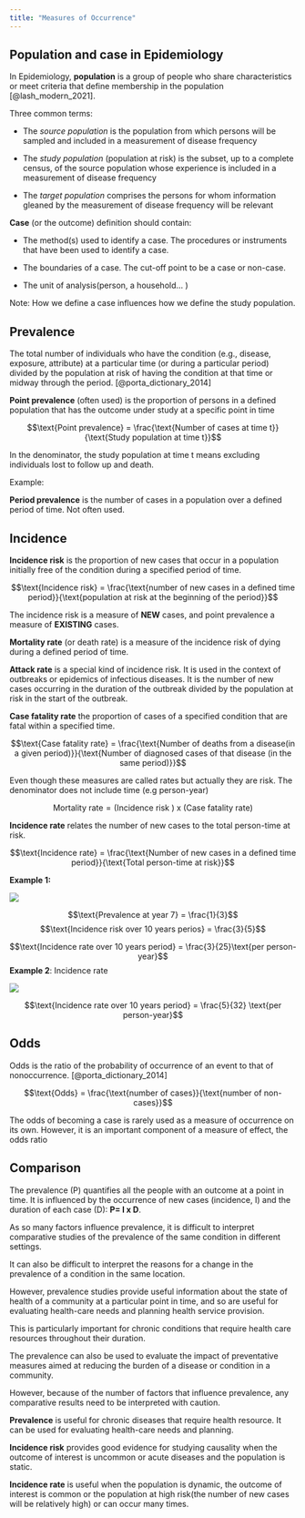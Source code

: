 ```yaml
---
title: "Measures of Occurrence"
---
```


## Population and case in Epidemiology

In Epidemiology, **population** is a group of people who share characteristics or meet criteria that define membership in the population [@lash_modern_2021].

Three common terms:

-   The *source population* is the population from which persons will be sampled and included in a measurement of disease frequency

-   The *study population* (population at risk) is the subset, up to a complete census, of the source population whose experience is included in a measurement of disease frequency

-   The *target population* comprises the persons for whom information gleaned by the measurement of disease frequency will be relevant

**Case** (or the outcome) definition should contain:

-   The method(s) used to identify a case. The procedures or instruments that have been used to identify a case.

-   The boundaries of a case. The cut-off point to be a case or non-case.

-   The unit of analysis(person, a household... )

Note: How we define a case influences how we define the study population.

## Prevalence

The total number of individuals who have the condition (e.g., disease, exposure, attribute) at a particular time (or during a particular period) divided by the population at risk of having the condition at that time or midway through the period. [@porta_dictionary_2014]

**Point prevalence** (often used) is the proportion of persons in a defined population that has the outcome under study at a specific point in time

$$\text{Point prevalence} =  \frac{\text{Number of cases at time t}}{\text{Study population at time t}}$$

::: callout-important

In the denominator, the study population at time t means excluding individuals lost to follow up and death. 

:::

Example:

**Period prevalence** is the number of cases in a population over a defined period of time. Not often used.
 

## Incidence
**Incidence risk** is the proportion of new cases that occur in a population initially free of the condition during a specified period of time.

$$\text{Incidence risk}  = \frac{\text{number of new cases in a defined time period}}{\text{population at risk at the beginning of the period}}$$

::: callout-important

The incidence risk is a measure of **NEW** cases, and point prevalence a measure of **EXISTING** cases.

:::

**Mortality rate** (or death rate) is a measure of the incidence risk of dying during a defined period of time.

**Attack rate** is a special kind of incidence risk. It is used in the context of outbreaks or epidemics of infectious diseases. It is the number of new cases occurring in the duration of the outbreak divided by the population at risk in the start of the outbreak.

**Case fatality rate** the proportion of cases of a specified condition that are fatal within a specified time.


$$\text{Case fatality rate} = \frac{\text{Number of deaths from a disease(in a given period)}}{\text{Number of diagnosed cases of that disease (in the same period)}}$$

::: callout-important

Even though these measures are called rates but actually they are risk. The denominator does not include time (e.g person-year) 

$$\text{Mortality rate} = \text{(Incidence risk ) x (Case fatality rate)}$$

:::

**Incidence rate** relates the number of new cases to the total person-time at risk.

$$\text{Incidence rate} = \frac{\text{Number of new cases in a defined time period}}{\text{Total person-time at risk}}$$

**Example 1:**

![](images/incidence_risk.png){fig-align="center"}

$$\text{Prevalence at year 7} = \frac{1}{3}$$
$$\text{Incidence risk over 10 years perios} = \frac{3}{5}$$

$$\text{Incidence rate over 10 years period} = \frac{3}{25}\text{per person-year}$$
**Example 2**: Incidence rate

![](images/incidence_rate.png){fig-align="center"}

$$\text{Incidence rate over 10 years period} = \frac{5}{32} \text{per person-year}$$

## Odds

Odds is the ratio of the probability of occurrence of an event to that of nonoccurrence. [@porta_dictionary_2014]

$$\text{Odds} = \frac{\text{number of cases}}{\text{number of non-cases}}$$

::: callout-important
The odds of becoming a case is rarely used as a measure of occurrence on its own. However, it is an important component of a measure of effect, the odds ratio
:::

## Comparison

The prevalence (P) quantifies all the people with an outcome at a point in time. It is influenced by the occurrence of new cases (incidence, I) and the duration of each case (D): **P= I x D**.

As so many factors influence prevalence, it is difficult to interpret comparative studies of the prevalence of the same condition in different settings.

It can also be difficult to interpret the reasons for a change in the prevalence of a condition in the same location.

However, prevalence studies provide useful information about the state of health of a community at a particular point in time, and so are useful for evaluating health-care needs and planning health service provision.

This is particularly important for chronic conditions that require health care resources throughout their duration.

The prevalence can also be used to evaluate the impact of preventative measures aimed at reducing the burden of a disease or condition in a community.

However, because of the number of factors that influence prevalence, any comparative results need to be interpreted with caution.

::: callout-important

**Prevalence** is useful for chronic diseases that require health resource. It can be used for evaluating health-care needs and planning.

**Incidence risk** provides good evidence for studying causality when the outcome of interest is uncommon or acute diseases and the population is static.

**Incidence rate** is useful when the population is dynamic, the outcome of interest is common or the population at high risk(the number of new cases will be relatively high) or can occur many times.

:::
